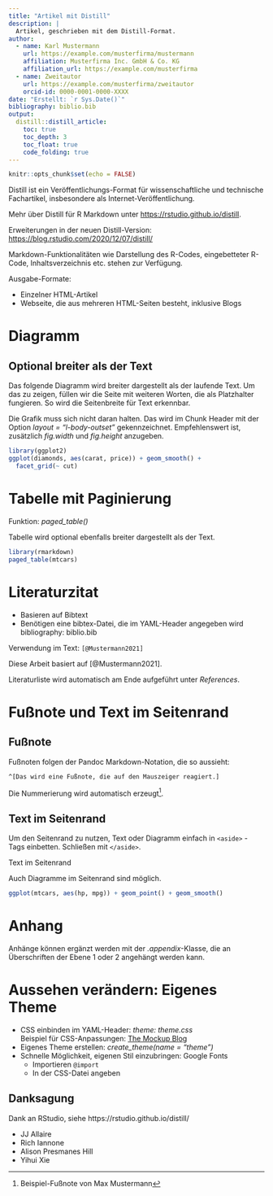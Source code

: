 ```yaml
---
title: "Artikel mit Distill"
description: |
  Artikel, geschrieben mit dem Distill-Format.
author:
  - name: Karl Mustermann
    url: https://example.com/musterfirma/mustermann
    affiliation: Musterfirma Inc. GmbH & Co. KG
    affiliation_url: https://example.com/musterfirma
  - name: Zweitautor
    url: https://example.com/musterfirma/zweitautor
    orcid-id: 0000-0001-0000-XXXX
date: "Erstellt: `r Sys.Date()`"
bibliography: biblio.bib
output:
  distill::distill_article:
    toc: true
    toc_depth: 3
    toc_float: true
    code_folding: true
---
```


```r
knitr::opts_chunk$set(echo = FALSE)
```

Distill ist ein Veröffentlichungs-Format für wissenschaftliche und technische Fachartikel, insbesondere als Internet-Veröffentlichung.

Mehr über Distill für R Markdown unter <https://rstudio.github.io/distill>.

Erweiterungen in der neuen Distill-Version: <https://blog.rstudio.com/2020/12/07/distill/>

Markdown-Funktionalitäten wie Darstellung des R-Codes, eingebetteter R-Code, Inhaltsverzeichnis etc. stehen zur Verfügung.

Ausgabe-Formate:

* Einzelner HTML-Artikel
* Webseite, die aus mehreren HTML-Seiten besteht, inklusive Blogs

# Diagramm

## Optional breiter als der Text

Das folgende Diagramm wird breiter dargestellt als der laufende Text. Um das zu zeigen, füllen wir die Seite mit weiteren Worten, die als Platzhalter fungieren. So wird die Seitenbreite für Text erkennbar.

Die Grafik muss sich nicht daran halten. Das wird im Chunk Header mit der Option *layout = "l-body-outset"* gekennzeichnet. Empfehlenswert ist, zusätzlich *fig.width* und *fig.height* anzugeben.

```r

library(ggplot2)
ggplot(diamonds, aes(carat, price)) + geom_smooth() +
  facet_grid(~ cut)

```


# Tabelle mit Paginierung

Funktion: *paged_table()*

Tabelle wird optional ebenfalls breiter dargestellt als der Text.

```r

library(rmarkdown)
paged_table(mtcars)

```


# Literaturzitat

* Basieren auf Bibtext
* Benötigen eine bibtex-Datei, die im YAML-Header angegeben wird  
bibliography: biblio.bib

Verwendung im Text: `[@Mustermann2021]`

Diese Arbeit basiert auf [@Mustermann2021].

Literaturliste wird automatisch am Ende aufgeführt unter *References*.


# Fußnote und Text im Seitenrand

## Fußnote

Fußnoten folgen der Pandoc Markdown-Notation, die so aussieht:

`^[Das wird eine Fußnote, die auf den Mauszeiger reagiert.]`

Die Nummerierung wird automatisch erzeugt^[Beispiel-Fußnote von Max Mustermann].


## Text im Seitenrand

Um den Seitenrand zu nutzen, Text oder Diagramm einfach in `<aside>` - Tags einbetten. Schließen mit `</aside>`.

<aside>
Text im Seitenrand
</aside>

Auch Diagramme im Seitenrand sind möglich.

<aside>
```r
ggplot(mtcars, aes(hp, mpg)) + geom_point() + geom_smooth()
```
</aside>


# Anhang

Anhänge können ergänzt werden mit der *.appendix*-Klasse, die an Überschriften der Ebene 1 oder 2 angehängt werden kann.


# Aussehen verändern: Eigenes Theme

* CSS einbinden im YAML-Header: *theme: theme.css*  
Beispiel für CSS-Anpassungen: [The Mockup Blog](https://themockup.blog/posts/2020-08-01-building-a-blog-with-distill/)
* Eigenes Theme erstellen: *create_theme(name = "theme")*
* Schnelle Möglichkeit, eigenen Stil einzubringen: Google Fonts
  + Importieren `@import`
  + In der CSS-Datei angeben
  

## Danksagung {.appendix}

Dank an RStudio, siehe https://rstudio.github.io/distill/ 

* JJ Allaire
* Rich Iannone
* Alison Presmanes Hill
* Yihui Xie